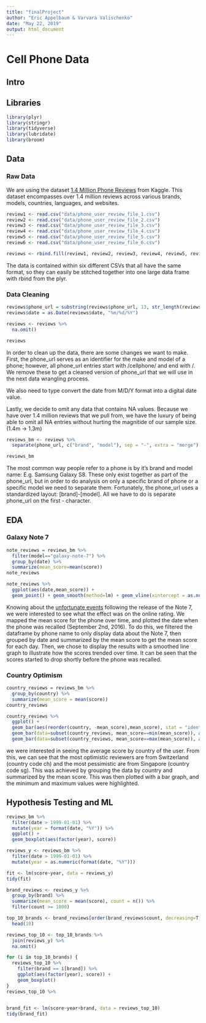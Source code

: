 ```yaml
---
title: "finalProject"
author: "Eric Appelbaum & Varvara Valischenko"
date: "May 22, 2019"
output: html_document
---
```


# Cell Phone Data

## Intro

## Libraries

```r
library(plyr)
library(stringr)
library(tidyverse)
library(lubridate)
library(broom)
```

## Data

### Raw Data

We are using the dataset [1.4 Million Phone Reviews](https://www.kaggle.com/masaladata/14-million-cell-phone-reviews) from Kaggle. This dataset encompasses over 1.4 million reviews across various brands, models, countries, languages, and websites.

```r
review1 <- read.csv("data/phone_user_review_file_1.csv")
review2 <- read.csv("data/phone_user_review_file_2.csv")
review3 <- read.csv("data/phone_user_review_file_3.csv")
review4 <- read.csv("data/phone_user_review_file_4.csv")
review5 <- read.csv("data/phone_user_review_file_5.csv")
review6 <- read.csv("data/phone_user_review_file_6.csv")
```

```r
reviews <- rbind.fill(review1, review2, review3, review4, review5, review6)
```

The data is contained within six different CSVs that all have the same format, so they can easily be stitched together into one large data frame with rbind from the plyr.

### Data Cleaning

```r
reviews$phone_url = substring(reviews$phone_url, 13, str_length(reviews$phone_url)-1)
reviews$date = as.Date(reviews$date, "%m/%d/%Y")

reviews <- reviews %>%
  na.omit()

reviews
```

In order to clean up the data, there are some changes we want to make. First, the phone_url serves as an identifier for the make and model of a phone; however, all phone_url entries start with /cellphone/ and end with /. We remove these to get a cleaned version of phone_url that we will use in the next data wrangling process.

We also need to type convert the date from M/D/Y format into a digital date value.

Lastly, we decide to omit any data that contains NA values. Because we have over 1.4 million reviews that we pull from, we have the luxury of being able to omit all NA entries without hurting the magnitide of our sample size. (1.4m -> 1.3m)

```r
reviews_bm <- reviews %>%
  separate(phone_url, c("brand", "model"), sep = "-", extra = "merge")

reviews_bm
```

The most common way people refer to a phone is by it's brand and model name: E.g. Samsung Galaxy S8. These only exist together as part of the phone_url, but in order to do analysis on only a specific brand of phone or a specific model we need to separate them. Fortunately, the phone_url uses a standardized layout: [brand]-[model]. All we have to do is separate phone_url on the first - character.

## EDA

### Galaxy Note 7
```r

note_reviews = reviews_bm %>%
  filter(model=="galaxy-note-7") %>%
  group_by(date) %>%
  summarize(mean_score=mean(score))
note_reviews

note_reviews %>%
  ggplot(aes(date,mean_score)) +
  geom_point() + geom_smooth(method=lm) + geom_vline(xintercept = as.numeric(as.Date("2016-09-02")), color="red")

```
Knowing about the [unfortunate events](https://www.theverge.com/2016/9/2/12767670/samsung-galaxy-note-7-recall-fire-risk) following the release of the Note 7, we were interested to see what the effect was on the online rating. We mapped the mean score for the phone over time, and plotted the date when the phone was recalled (September 2nd, 2016). To do this, we filtered the dataframe by phone name to only display data about the Note 7, then grouped by date and summarized by the mean score to get the mean score for each day. Then, we chose to display the results with a smoothed line graph to illustrate how the scores trended over time. It can be seen that the scores started to drop shortly before the phone was recalled. 

### Country Optimism
```r
country_reviews = reviews_bm %>%
  group_by(country) %>%
  summarize(mean_score = mean(score))
country_reviews

country_reviews %>%
  ggplot() +
  geom_bar(aes(reorder(country, -mean_score),mean_score), stat = "identity") + coord_cartesian(ylim=c(6.0,10.0)) +
  geom_bar(data=subset(country_reviews, mean_score==min(mean_score)), aes(country, mean_score), fill="red", stat="identity") +
  geom_bar(data=subset(country_reviews, mean_score==max(mean_score)), aes(country, mean_score), fill="cyan", stat="identity") 

```
we were interested in seeing the average score by country of the user. From this, we can see that the most optimistic reviewers are from Switzerland (country code ch) and the most pessimistic are from Singapore (country code sg). This was achieved by grouping the data by country and summarized by the mean score. This was then plotted with a bar graph, and the minimum and maximum values were highlighted. 


## Hypothesis Testing and ML

```r
reviews_bm %>%
  filter(date > 1999-01-01) %>%
  mutate(year = format(date, "%Y")) %>%
  ggplot() +
  geom_boxplot(aes(factor(year), score))
```

```r
reviews_y <- reviews_bm %>%
  filter(date > 1999-01-01) %>%
  mutate(year = as.numeric(format(date, "%Y")))

fit <- lm(score~year, data = reviews_y)
tidy(fit)
```

```r
brand_reviews <- reviews_y %>%
  group_by(brand) %>%
  summarize(mean_score = mean(score), count = n()) %>%
  filter(count >= 1000)

top_10_brands <- brand_reviews[order(brand_reviews$count, decreasing=T),] %>%
  head(10)

reviews_top_10 <- top_10_brands %>% 
  join(reviews_y) %>%
  na.omit()

for (i in top_10_brands) {
  reviews_top_10 %>%
    filter(brand == i[brand]) %>%
    ggplot(aes(factor(year), score)) +
    geom_boxplot()
}
reviews_top_10 %>%
  
```

```r
brand_fit <- lm(score~year+brand, data = reviews_top_10)
tidy(brand_fit)
```





